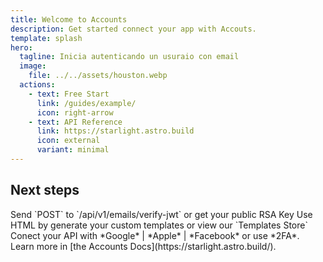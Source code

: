 ```yaml
---
title: Welcome to Accounts
description: Get started connect your app with Accouts.
template: splash
hero:
  tagline: Inicia autenticando un usuraio con email
  image:
    file: ../../assets/houston.webp
  actions:
    - text: Free Start
      link: /guides/example/
      icon: right-arrow
    - text: API Reference
      link: https://starlight.astro.build
      icon: external
      variant: minimal
---
```



## Next steps

<CardGrid stagger>
	<Card title="JWT Verification" icon="pencil">
		Send `POST` to `/api/v1/emails/verify-jwt` or get your public RSA Key
	</Card>
	<Card title="Custom Email Template" icon="add-document">
		Use HTML by generate your custom templates or view our `Templates Store`
	</Card>
	<Card title="Configure the thrid-party" icon="setting">
		Conect your API with *Google* | *Apple* | *Facebook* or use *2FA*.
	</Card>
	<Card title="Read the docs" icon="open-book">
		Learn more in [the Accounts Docs](https://starlight.astro.build/).
	</Card>
</CardGrid>
